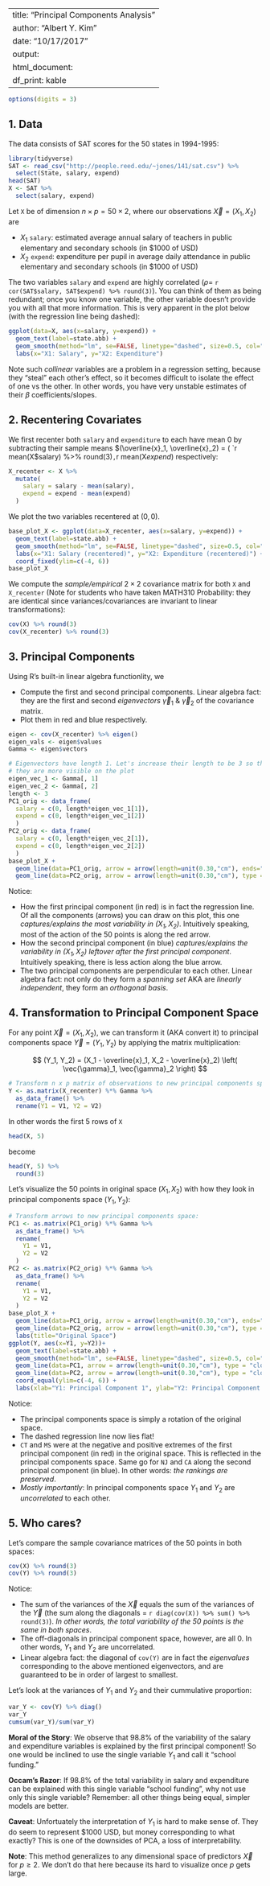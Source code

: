 
---
title: "Principal Components Analysis"
author: "Albert Y. Kim"
date: "10/17/2017"
output:
  html_document:
    df_print: kable
---

```r
options(digits = 3)
```

## 1. Data

The data consists of SAT scores for the 50 states in 1994-1995:

```r
library(tidyverse)
SAT <- read_csv("http://people.reed.edu/~jones/141/sat.csv") %>% 
  select(State, salary, expend)
head(SAT)
X <- SAT %>% 
  select(salary, expend)
```

Let `X` be of dimension $n \times p = 50 \times 2$, where our observations
$\vec{X} = (X_1, X_2)$ are

* $X_1$ `salary`: estimated average annual salary of teachers in public
elementary and secondary schools (in $1000 of USD)
* $X_2$ `expend`: expenditure per pupil in average daily attendance in public
elementary and secondary schools (in $1000 of USD)


The two variables `salary` and `expend` are highly correlated ($\rho=$ 
`r cor(SAT$salary, SAT$expend) %>% round(3)`). You can think of them as being
redundant; once you know one variable, the other variable doesn't provide you
with all that more information. This is very apparent in the plot below (with
the regression line being dashed):

```r
ggplot(data=X, aes(x=salary, y=expend)) +
  geom_text(label=state.abb) +
  geom_smooth(method="lm", se=FALSE, linetype="dashed", size=0.5, col="black") +
  labs(x="X1: Salary", y="X2: Expenditure")
```

Note such *collinear* variables are a problem in a regression setting, because
they "steal" each other's effect, so it becomes difficult to isolate the effect
of one vs the other. In other words, you have very unstable estimates of their
$\beta$ coefficients/slopes.



## 2. Recentering Covariates

We first recenter both `salary` and `expenditure` to each have mean 0 by
subtracting their sample means $(\overline{x}_1, \overline{x}_2) = (
`r mean(X$salary) %>% round(3)`, `r mean(X$expend) %>% round(3)`)$ respectively:

```r
X_recenter <- X %>% 
  mutate(
    salary = salary - mean(salary),
    expend = expend - mean(expend)
  )
```

We plot the two variables recentered at $(0, 0)$.

```r
base_plot_X <- ggplot(data=X_recenter, aes(x=salary, y=expend)) +
  geom_text(label=state.abb) +
  geom_smooth(method="lm", se=FALSE, linetype="dashed", size=0.5, col="black") +
  labs(x="X1: Salary (recentered)", y="X2: Expenditure (recentered)") +
  coord_fixed(ylim=c(-4, 6))
base_plot_X
```

We compute the *sample/empirical* $2 \times 2$ covariance matrix for both `X` 
and `X_recenter` (Note for students who have taken MATH310 Probability: they are
identical since variances/covariances are invariant to linear transformations):

```r
cov(X) %>% round(3)
cov(X_recenter) %>% round(3)
```



## 3. Principal Components

Using R's built-in linear algebra functionlity, we

* Compute the first and second principal components. Linear algebra fact: they 
are the first and second *eigenvectors* $\vec{\gamma}_1$ &
$\vec{\gamma}_2$ of the covariance matrix.
* Plot them in red and blue respectively.

```r
eigen <- cov(X_recenter) %>% eigen()
eigen_vals <- eigen$values
Gamma <- eigen$vectors
```

```r
# Eigenvectors have length 1. Let's increase their length to be 3 so that
# they are more visible on the plot
eigen_vec_1 <- Gamma[, 1]
eigen_vec_2 <- Gamma[, 2]
length <- 3
PC1_orig <- data_frame(
  salary = c(0, length*eigen_vec_1[1]),
  expend = c(0, length*eigen_vec_1[2])
  )
PC2_orig <- data_frame(
  salary = c(0, length*eigen_vec_2[1]),
  expend = c(0, length*eigen_vec_2[2])
  )
base_plot_X +
  geom_line(data=PC1_orig, arrow = arrow(length=unit(0.30,"cm"), ends="first", type = "closed"), col="red") + 
  geom_line(data=PC2_orig, arrow = arrow(length=unit(0.30,"cm"), type = "closed"), col="blue")
```

Notice:

* How the first principal component (in red) is in fact the regression line. Of 
all the components (arrows) you can draw on this plot, this one 
*captures/explains the most variability in $(X_1, X_2)$*. Intuitively speaking, 
most of the action of the 50 points is along the red arrow.
* How the second principal component (in blue) *captures/explains the 
variability in $(X_1, X_2)$ leftover after the first principal component*. 
Intuitively speaking, there is less action along the blue arrow.
* The two principal components are perpendicular to each other. Linear algebra 
fact: not only do they form a *spanning set* AKA are *linearly independent*, 
they form an *orthogonal basis*.



## 4. Transformation to Principal Component Space

For any point $\vec{X} = (X_1, X_2)$, we can transform it (AKA convert it) to 
principal components space $\vec{Y} = (Y_1, Y_2)$ by applying the matrix
multiplication:

$$
(Y_1, Y_2) = (X_1 - \overline{x}_1, X_2 - \overline{x}_2) \left(
\vec{\gamma}_1, \vec{\gamma}_2
\right)
$$

```r
# Transform n x p matrix of observations to new principal components space:
Y <- as.matrix(X_recenter) %*% Gamma %>% 
  as_data_frame() %>% 
  rename(Y1 = V1, Y2 = V2)
```

In other words the first 5 rows of `X`

```r
head(X, 5)
```

become

```r
head(Y, 5) %>% 
  round(3)
```

Let's visualize the 50 points in original space $(X_1, X_2)$ with how they look in
principal components space $(Y_1, Y_2)$:

```r
# Transform arrows to new principal components space:
PC1 <- as.matrix(PC1_orig) %*% Gamma %>% 
  as_data_frame() %>% 
  rename(
    Y1 = V1,
    Y2 = V2
  )
PC2 <- as.matrix(PC2_orig) %*% Gamma %>% 
  as_data_frame() %>% 
  rename(
    Y1 = V1,
    Y2 = V2
  )
base_plot_X +
  geom_line(data=PC1_orig, arrow = arrow(length=unit(0.30,"cm"), ends="first", type = "closed"), col="red") + 
  geom_line(data=PC2_orig, arrow = arrow(length=unit(0.30,"cm"), type = "closed"), col="blue") +
  labs(title="Original Space")
ggplot(Y, aes(x=Y1, y=Y2))+
  geom_text(label=state.abb) + 
  geom_smooth(method="lm", se=FALSE, linetype="dashed", size=0.5, col="black") +
  geom_line(data=PC1, arrow = arrow(length=unit(0.30,"cm"), type = "closed"), col="red") + 
  geom_line(data=PC2, arrow = arrow(length=unit(0.30,"cm"), type = "closed"), col="blue") +
  coord_equal(ylim=c(-4, 6)) +
  labs(xlab="Y1: Principal Component 1", ylab="Y2: Principal Component 2", title="Principal Components Space")
```

Notice:

* The principal components space is simply a rotation of the original space.
* The dashed regression line now lies flat!
* `CT` and `MS` were at the negative and positive extremes of the first 
principal component (in red) in the original space. This is reflected in the 
principal components space. Same go for `NJ` and `CA` along the second principal
component (in blue). In other words: *the rankings are preserved*.
* *Mostly importantly*: In principal components space $Y_1$ and $Y_2$ are
*uncorrelated* to each other.



## 5. Who cares?

Let's compare the sample covariance matrices of the 50 points in both spaces:

```r
cov(X) %>% round(3)
cov(Y) %>% round(3)
```

Notice:

* The sum of the variances of the $\vec{X}$ equals the sum of the variances of 
the $\vec{Y}$ (the sum along the diagonals = `r diag(cov(X)) %>% sum() %>% round(3)`).
*In other words, the total variability of the 50 points is the same in both spaces*.
* The off-diagonals in principal component space, however, are all 0. In other 
words, $Y_1$ and $Y_2$ are uncorrelated.
* Linear algebra fact: the diagonal of `cov(Y)` are in fact the *eigenvalues* 
corresponding to the above mentioned eigenvectors, and are guaranteed to be in 
order of largest to smallest.

Let's look at the variances of $Y_1$ and $Y_2$ and their cummulative proportion:

```r
var_Y <- cov(Y) %>% diag()
var_Y
cumsum(var_Y)/sum(var_Y)
```

**Moral of the Story**: We observe that 98.8% of the variability of the salary and
expenditure variables is explained by the first principal component!  So one
would be inclined to use the single variable $Y_1$ and call it "school funding."

**Occam's Razor**: If 98.8% of the total variability in salary and expenditure
can be explained with this single variable "school funding", why not use only 
this single variable? Remember: all other things being equal, simpler models
are better.

**Caveat**: Unfortuately the interpretation of $Y_1$ is hard to make sense of. 
They do seem to represent $1000 USD, but money corresponding to what exactly?
This is one of the downsides of PCA, a loss of interpretability. 

**Note**: This method generalizes to any dimensional space of predictors
$\vec{X}$ for $p\geq2$. We don't do that here because its hard to visualize once
$p$ gets large.
